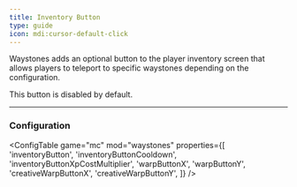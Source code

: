 ```yaml
---
title: Inventory Button
type: guide
icon: mdi:cursor-default-click
---
```



Waystones adds an optional button to the player inventory screen that allows players to teleport to specific waystones depending on the configuration.

This button is disabled by default.

---

### Configuration

<ConfigTable
    game="mc"
    mod="waystones"
    properties={[
        'inventoryButton',
        'inventoryButtonCooldown',
        'inventoryButtonXpCostMultiplier',
        'warpButtonX',
        'warpButtonY',
        'creativeWarpButtonX',
        'creativeWarpButtonY',
    ]}
/>
